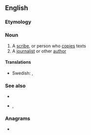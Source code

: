 {{also|Penman}}
==English==

===Etymology===
{{suffix|en|pen|man}}

===Noun===
{{en-noun|penmen}}

# A [[scribe]], or person who [[copy|copies]] texts
# A [[journalist]] or other [[author]]

====Translations====
{{trans-top|journalist or other author}}
{{trans-mid}}
* Swedish: {{t+|sv|skribent|c}},  {{t+|sv|skriftställare|c}}
{{trans-bottom}}

===See also===
* {{l|en|penmanship}}
* {{l|en|penwoman}}, {{l|en|penwomanship}}

===Anagrams===
* {{anagrams|en|a=aemnnp|Nepman|pan men|panmen}}